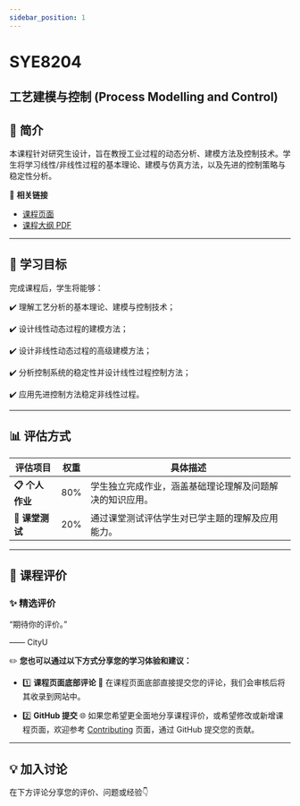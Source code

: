 ```yaml
---
sidebar_position: 1
---
```


# SYE8204
## 工艺建模与控制 (Process Modelling and Control)

## **📘 简介**
本课程针对研究生设计，旨在教授工业过程的动态分析、建模方法及控制技术。学生将学习线性/非线性过程的基本理论、建模与仿真方法，以及先进的控制策略与稳定性分析。

🔗 **相关链接**
- [课程页面](https://www.cityu.edu.hk/catalogue/pg/202425/course/SYE8204.htm)
- [课程大纲 PDF](https://www.cityu.edu.hk/catalogue/pg/202425/course/SYE8204.pdf)

---

## **🎯 学习目标**

完成课程后，学生将能够：

✔️ 理解工艺分析的基本理论、建模与控制技术；

✔️ 设计线性动态过程的建模方法；

✔️ 设计非线性动态过程的高级建模方法；

✔️ 分析控制系统的稳定性并设计线性过程控制方法；

✔️ 应用先进控制方法稳定非线性过程。

---

## **📊 评估方式**

| **评估项目**            | **权重** | **具体描述**                                                                                       |
|------------------------|---------|---------------------------------------------------------------------------------------------------|
| **📋 个人作业**          | 80%      | 学生独立完成作业，涵盖基础理论理解及问题解决的知识应用。                                                 |
| **📂 课堂测试**          | 20%      | 通过课堂测试评估学生对已学主题的理解及应用能力。                                                       |

---

## **💬 课程评价**

### ✨ **精选评价**
<div className={commentStyles.commentBox}>
    <p className={commentStyles.commentText}>
        “期待你的评价。”
    </p>
    <p className={commentStyles.commentAuthor}>—— CityU</p>
</div>

✏️ **您也可以通过以下方式分享您的学习体验和建议：**

- 1️⃣ **课程页面底部评论**
💬 在课程页面底部直接提交您的评论，我们会审核后将其收录到网站中。

- 2️⃣ **GitHub 提交**
🌐 如果您希望更全面地分享课程评价，或希望修改或新增课程页面，欢迎参考 [Contributing](https://penjc.github.io/cityU-navigator/contributing) 页面，通过 GitHub 提交您的贡献。

---

## **💡 加入讨论**

在下方评论分享您的评价、问题或经验👇
<Utterances />